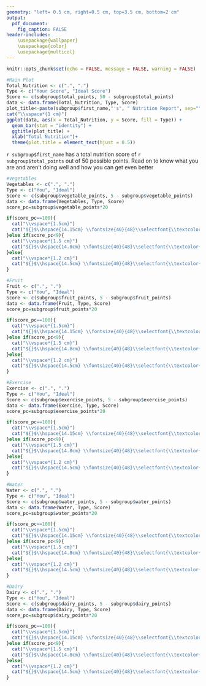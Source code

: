 ```yaml
---
geometry: "left= 0.5 cm, right=0.5 cm, top=3.5 cm, bottom=2 cm"
output:
  pdf_document:
    fig_caption: FALSE
header-includes:
    \usepackage{wallpaper}
    \usepackage{color}
    \usepackage{multicol}
---
```


```r
knitr::opts_chunk$set(echo = FALSE, message = FALSE, warning = FALSE)
```

\pagenumbering{gobble}

\CenterWallPaper{1}{images/Title.jpg}
\newpage\null\thispagestyle{empty}

\newpage
\ClearWallPaper

\CenterWallPaper{1}{images/Main_Page.jpg}
```r
#Main Plot
Total_Nutrition <- c(".", ".")
Type <- c("Your Score", "Ideal Score")
Score <- c(subgroup$total_points, 50 - subgroup$total_points)
data <- data.frame(Total_Nutrition, Type, Score)
plot_title<-paste(subgroup$first_name,"'s", " Nutrition Report", sep="")
cat("\\vspace*{1 cm}")
ggplot(data, aes(x = Total_Nutrition, y = Score, fill = Type)) +
  geom_bar(stat = "identity") +
  ggtitle(plot_title) +
  xlab("Total Nutrition")+
  theme(plot.title = element_text(hjust = 0.5))

```

\vspace*{1 cm}

`r subgroup$first_name` has a total nutrition score of `r subgroup$total_points` out of 50 possible points. Read on to know what you are and aren't doing well and how you can get even better


\newpage
\CenterWallPaper{1}{images/Vegetables.jpg}
```r
#Vegetables
Vegetables <- c(".", ".")
Type <- c("You", "Ideal")
Score <- c(subgroup$vegetable_points, 5 - subgroup$vegetable_points)
data <- data.frame(Vegetables, Type, Score)
score_pc=subgroup$vegetable_points*20
```
 
\begin{multicols}{2}
 
```r

ggplot(data, aes(x = Vegetables, y = Score, fill = Type)) +
  geom_bar(stat = "identity")+
  theme(
    plot.margin =  unit(c(0.1, 0.1, 0.1, 0.1), "cm"),
    legend.margin=margin(l = 0,r = 0.1 ,b = 0.1, t=0.1, unit='cm'),
    axis.ticks.x=element_blank(),
    axis.ticks.y=element_blank(),
    axis.title.y = 
    
    )
```

```r

if(score_pc==100){
  #Positive Result Recommendation  
  cat("Good Job. Keep up the good work and eat lots of veggies")
  
}else{
  #Negative Result Recommendation
  cat("1. Eat Veggies everyday")
  cat("\\newline ")
  cat("2. Make veggie chips in the microwave like pumpkin chips and spinach chips")
}
```

\end{multicols}

```r
if(score_pc==100){
  cat("\\vspace*{1.5cm}")
  cat("${}$\\hspace{14.15cm} \\fontsize{40}{48}\\selectfont{\\textcolor{white}{",score_pc,"\\%","}","}","\\normalsize",sep="")  
}else if(score_pc<9){
  cat("\\vspace*{1.5 cm}")
  cat("${}$\\hspace{14.8cm} \\fontsize{40}{48}\\selectfont{\\textcolor{white}{",score_pc,"\\%","}","}","\\normalsize",sep="")  
}else{
  cat("\\vspace*{1.2 cm}")
  cat("${}$\\hspace{14.5cm} \\fontsize{40}{48}\\selectfont{\\textcolor{white}{",score_pc,"\\%","}","}","\\normalsize",sep="")  
}

```

\newpage
\CenterWallPaper{1}{images/Fruits.jpg}
```r
#Fruit
Fruit <- c(".", ".")
Type <- c("You", "Ideal")
Score <- c(subgroup$fruit_points, 5 - subgroup$fruit_points)
data <- data.frame(Fruit, Type, Score)
score_pc=subgroup$fruit_points*20
```
 
\begin{multicols}{2}
 
```r

ggplot(data, aes(x = Fruit, y = Score, fill = Type)) +
  geom_bar(stat = "identity")+
  theme(
    plot.margin =  unit(c(0.1, 0.1, 0.1, 0.1), "cm"),
    legend.margin=margin(l = 0,r = 0.1 ,b = 0.1, t=0.1, unit='cm'),
    axis.ticks.x=element_blank(),
    axis.ticks.y=element_blank(),
    axis.title.y = 
    
    )
```

```r

if(score_pc==100){
  #Positive Result Recommendation  
  cat("Good Job. Keep up the good work and eat lots of veggies")
  
}else{
  #Negative Result Recommendation
  cat("1. Eat Fruits everyday")
  cat("\\newline ")
  cat("2. Make Juice")
}
```

\end{multicols}

```r
if(score_pc==100){
  cat("\\vspace*{1.5cm}")
  cat("${}$\\hspace{14.15cm} \\fontsize{40}{48}\\selectfont{\\textcolor{white}{",score_pc,"\\%","}","}","\\normalsize",sep="")  
}else if(score_pc<9){
  cat("\\vspace*{1.5 cm}")
  cat("${}$\\hspace{14.8cm} \\fontsize{40}{48}\\selectfont{\\textcolor{white}{",score_pc,"\\%","}","}","\\normalsize",sep="")  
}else{
  cat("\\vspace*{1.2 cm}")
  cat("${}$\\hspace{14.5cm} \\fontsize{40}{48}\\selectfont{\\textcolor{white}{",score_pc,"\\%","}","}","\\normalsize",sep="")  
}

```

\newpage
\CenterWallPaper{1}{images/Exercise.jpg}
```r
#Exercise
Exercise <- c(".", ".")
Type <- c("You", "Ideal")
Score <- c(subgroup$exercise_points, 5 - subgroup$exercise_points)
data <- data.frame(Exercise, Type, Score)
score_pc=subgroup$exercise_points*20
```
 
\begin{multicols}{2}
 
```r

ggplot(data, aes(x = Exercise, y = Score, fill = Type)) +
  geom_bar(stat = "identity")+
  theme(
    plot.margin =  unit(c(0.1, 0.1, 0.1, 0.1), "cm"),
    legend.margin=margin(l = 0,r = 0.1 ,b = 0.1, t=0.1, unit='cm'),
    axis.ticks.x=element_blank(),
    axis.ticks.y=element_blank(),
    axis.title.y = 
    
    )
```

```r

if(score_pc==100){
  #Positive Result Recommendation  
  cat("Good Job. Keep up the good work and eat lots of veggies")
  
}else{
  #Negative Result Recommendation
  cat("1. Eat Veggies everyday")
  cat("\\newline ")
  cat("2. Make veggie chips in the microwave like pumpkin chips and spinach chips")
}
```

\end{multicols}

```r
if(score_pc==100){
  cat("\\vspace*{1.5cm}")
  cat("${}$\\hspace{14.15cm} \\fontsize{40}{48}\\selectfont{\\textcolor{white}{",score_pc,"\\%","}","}","\\normalsize",sep="")  
}else if(score_pc<9){
  cat("\\vspace*{1.5 cm}")
  cat("${}$\\hspace{14.8cm} \\fontsize{40}{48}\\selectfont{\\textcolor{white}{",score_pc,"\\%","}","}","\\normalsize",sep="")  
}else{
  cat("\\vspace*{1.2 cm}")
  cat("${}$\\hspace{14.5cm} \\fontsize{40}{48}\\selectfont{\\textcolor{white}{",score_pc,"\\%","}","}","\\normalsize",sep="")  
}

```

\newpage
\CenterWallPaper{1}{images/Water.jpg}
```r
#Water
Water <- c(".", ".")
Type <- c("You", "Ideal")
Score <- c(subgroup$water_points, 5 - subgroup$water_points)
data <- data.frame(Water, Type, Score)
score_pc=subgroup$water_points*20
```
 
\begin{multicols}{2}
 
```r

ggplot(data, aes(x = Water, y = Score, fill = Type)) +
  geom_bar(stat = "identity")+
  theme(
    plot.margin =  unit(c(0.1, 0.1, 0.1, 0.1), "cm"),
    legend.margin=margin(l = 0,r = 0.1 ,b = 0.1, t=0.1, unit='cm'),
    axis.ticks.x=element_blank(),
    axis.ticks.y=element_blank(),
    axis.title.y = 
    
    )
```

```r

if(score_pc==100){
  #Positive Result Recommendation  
  cat("Good Job. Keep up the good work and eat lots of veggies")
  
}else{
  #Negative Result Recommendation
  cat("1. Eat Veggies everyday")
  cat("\\newline ")
  cat("2. Make veggie chips in the microwave like pumpkin chips and spinach chips")
}
```

\end{multicols}

```r
if(score_pc==100){
  cat("\\vspace*{1.5cm}")
  cat("${}$\\hspace{14.15cm} \\fontsize{40}{48}\\selectfont{\\textcolor{white}{",score_pc,"\\%","}","}","\\normalsize",sep="")  
}else if(score_pc<9){
  cat("\\vspace*{1.5 cm}")
  cat("${}$\\hspace{14.8cm} \\fontsize{40}{48}\\selectfont{\\textcolor{white}{",score_pc,"\\%","}","}","\\normalsize",sep="")  
}else{
  cat("\\vspace*{1.2 cm}")
  cat("${}$\\hspace{14.5cm} \\fontsize{40}{48}\\selectfont{\\textcolor{white}{",score_pc,"\\%","}","}","\\normalsize",sep="")  
}

```

\newpage
\CenterWallPaper{1}{images/Dairy.jpg}
```r
#Dairy
Dairy <- c(".", ".")
Type <- c("You", "Ideal")
Score <- c(subgroup$dairy_points, 5 - subgroup$dairy_points)
data <- data.frame(Dairy, Type, Score)
score_pc=subgroup$dairy_points*20
```
 
\begin{multicols}{2}
 
```r

ggplot(data, aes(x = Dairy, y = Score, fill = Type)) +
  geom_bar(stat = "identity")+
  theme(
    plot.margin =  unit(c(0.1, 0.1, 0.1, 0.1), "cm"),
    legend.margin=margin(l = 0,r = 0.1 ,b = 0.1, t=0.1, unit='cm'),
    axis.ticks.x=element_blank(),
    axis.ticks.y=element_blank(),
    axis.title.y = 
    
    )
```

```r

if(score_pc==100){
  #Positive Result Recommendation  
  cat("Good Job. Keep up the good work and eat lots of veggies")
  
}else{
  #Negative Result Recommendation
  cat("1. Eat Veggies everyday")
  cat("\\newline ")
  cat("2. Make veggie chips in the microwave like pumpkin chips and spinach chips")
}
```

\end{multicols}

```r
if(score_pc==100){
  cat("\\vspace*{1.5cm}")
  cat("${}$\\hspace{14.15cm} \\fontsize{40}{48}\\selectfont{\\textcolor{white}{",score_pc,"\\%","}","}","\\normalsize",sep="")  
}else if(score_pc<9){
  cat("\\vspace*{1.5 cm}")
  cat("${}$\\hspace{14.8cm} \\fontsize{40}{48}\\selectfont{\\textcolor{white}{",score_pc,"\\%","}","}","\\normalsize",sep="")  
}else{
  cat("\\vspace*{1.2 cm}")
  cat("${}$\\hspace{14.5cm} \\fontsize{40}{48}\\selectfont{\\textcolor{white}{",score_pc,"\\%","}","}","\\normalsize",sep="")  
}

```

\newpage
\CenterWallPaper{1}{images/Last_Page.jpg}
\newpage\null\thispagestyle{empty}